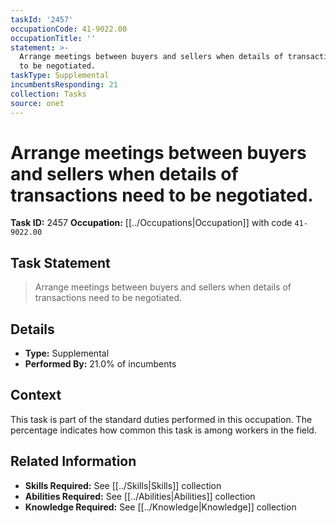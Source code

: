 ```yaml
---
taskId: '2457'
occupationCode: 41-9022.00
occupationTitle: ''
statement: >-
  Arrange meetings between buyers and sellers when details of transactions need
  to be negotiated.
taskType: Supplemental
incumbentsResponding: 21
collection: Tasks
source: onet
---
```

# Arrange meetings between buyers and sellers when details of transactions need to be negotiated.

**Task ID:** 2457
**Occupation:** [[../Occupations|Occupation]] with code `41-9022.00`

## Task Statement

> Arrange meetings between buyers and sellers when details of transactions need to be negotiated.

## Details

- **Type:** Supplemental
- **Performed By:** 21.0% of incumbents

## Context

This task is part of the standard duties performed in this occupation. The percentage indicates how common this task is among workers in the field.

## Related Information

- **Skills Required:** See [[../Skills|Skills]] collection
- **Abilities Required:** See [[../Abilities|Abilities]] collection
- **Knowledge Required:** See [[../Knowledge|Knowledge]] collection
